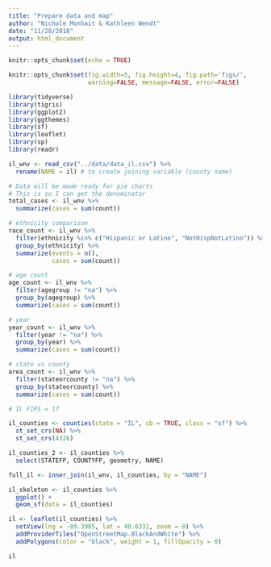 ```yaml
---
title: "Prepare data and map"
author: "Nichole Monhait & Kathleen Wendt"
date: "11/28/2018"
output: html_document
---
```


```r
knitr::opts_chunk$set(echo = TRUE)
```


```r
knitr::opts_chunk$set(fig.width=5, fig.height=4, fig.path='figs/',
                      warning=FALSE, message=FALSE, error=FALSE)
```


```r

library(tidyverse)
library(tigris)
library(ggplot2)
library(ggthemes)
library(sf)
library(leaflet)
library(sp)
library(readr)

```


```r

il_wnv <- read_csv("../data/data_il.csv") %>% 
  rename(NAME = il) # to create joining variable (county name)

```


```r

# Data will be made ready for pie charts
# This is so I can get the denominator
total_cases <- il_wnv %>% 
  summarize(cases = sum(count))

# ethnicity comparison
race_count <- il_wnv %>% 
  filter(ethnicity %in% c("Hispanic or Latino", "NotHispNotLatino")) %>% 
  group_by(ethnicity) %>% 
  summarize(events = n(),
            cases = sum(count))

# age count
age_count <- il_wnv %>% 
  filter(agegroup != "na") %>% 
  group_by(agegroup) %>% 
  summarize(cases = sum(count))

# year
year_count <- il_wnv %>% 
  filter(year != "na") %>% 
  group_by(year) %>% 
  summarize(cases = sum(count))

# state vs county
area_count <- il_wnv %>% 
  filter(stateorcounty != "na") %>% 
  group_by(stateorcounty) %>% 
  summarize(cases = sum(count))

```


```r

# IL FIPS = 17

il_counties <- counties(state = "IL", cb = TRUE, class = "sf") %>% 
  st_set_crs(NA) %>%
  st_set_crs(4326)

```


```r
  
il_counties_2 <- il_counties %>%
  select(STATEFP, COUNTYFP, geometry, NAME)

full_il <- inner_join(il_wnv, il_counties, by = "NAME")

```


```r

il_skeleton <- il_counties %>% 
  ggplot() +
  geom_sf(data = il_counties) 

```


```r

il <- leaflet(il_counties) %>%
  setView(lng = -89.3985, lat = 40.6331, zoom = 8) %>% 
  addProviderTiles("OpenStreetMap.BlackAndWhite") %>%  
  addPolygons(color = "black", weight = 1, fillOpacity = 0)

il

```


